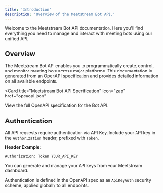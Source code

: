 ```yaml
---
title: 'Introduction'
description: 'Overview of the Meetstream Bot API.'
---
```


<Note>
  Welcome to the Meetstream Bot API documentation. Here you'll find everything you need to manage and interact with meeting bots using our unified API.
</Note>

## Overview

The Meetstream Bot API enables you to programmatically create, control, and monitor meeting bots across major platforms. This documentation is generated from an OpenAPI specification and provides detailed information on all available endpoints.

<Card
  title="Meetstream Bot API Specification"
  icon="zap"
  href="openapi.json"
>
  View the full OpenAPI specification for the Bot API.
</Card>

## Authentication

All API requests require authentication via API Key. Include your API key in the `Authorization` header, prefixed with `Token`.

**Header Example:**
```
Authorization: Token YOUR_API_KEY
```

You can generate and manage your API keys from your Meetstream dashboard.

Authentication is defined in the OpenAPI spec as an `ApiKeyAuth` security scheme, applied globally to all endpoints.
